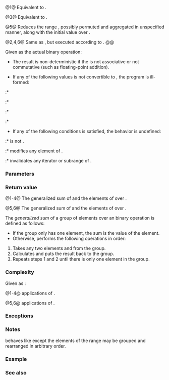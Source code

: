 {{cpp/title|reduce}}
{{cpp/algorithm/numeric/navbar}}
{{dcl begin}}
{{dcl header|numeric}}
{{dcl|num=1|since=c++17|notes={{mark constexpr since c++20}}|
template&lt; class InputIt &gt;
typename std::iterator_traits&lt;InputIt&gt;::value_type
    reduce( InputIt first, InputIt last );
}}
{{dcl|num=2|since=c++17|
template&lt; class ExecutionPolicy, class ForwardIt &gt;
typename std::iterator_traits&lt;ForwardIt&gt;::value_type
    reduce( ExecutionPolicy&amp;&amp; policy,
            ForwardIt first, ForwardIt last );
}}
{{dcl|num=3|since=c++17|notes={{mark constexpr since c++20}}|
template&lt; class InputIt, class T &gt;
T reduce( InputIt first, InputIt last, T init );
}}
{{dcl|num=4|since=c++17|
template&lt; class ExecutionPolicy, class ForwardIt, class T &gt;
T reduce( ExecutionPolicy&amp;&amp; policy,
          ForwardIt first, ForwardIt last, T init );
}}
{{dcl|num=5|since=c++17|notes={{mark constexpr since c++20}}|
template&lt; class InputIt, class T, class BinaryOp &gt;
T reduce( InputIt first, InputIt last, T init, BinaryOp op );
}}
{{dcl|num=6|since=c++17|
template&lt; class ExecutionPolicy,
          class ForwardIt, class T, class BinaryOp &gt;
T reduce( ExecutionPolicy&amp;&amp; policy,
          ForwardIt first, ForwardIt last, T init, BinaryOp op );
}}
{{dcl end}}

@1@ Equivalent to {{c|reduce(first, last, typename std::iterator_traits&lt;InputIt&gt;::value_type{})}}.

@3@ Equivalent to {{c|reduce(first, last, init, std::plus&lt;&gt;())}}.

@5@ Reduces the range {{range|first|last}}, possibly permuted and aggregated in unspecified manner, along with the initial value {{c|init}} over {{c|op}}.

@2,4,6@ Same as {{v|1,3,5}}, but executed according to {{c|policy}}.
@@ {{cpp/algorithm/parallel overload precondition|plural=yes}}

Given {{c|binary_op}} as the actual binary operation:

* The result is non-deterministic if the {{c|binary_op}} is not associative or not commutative (such as floating-point addition).

* If any of the following values is not convertible to {{tt|T}}, the program is ill-formed:
:* {{c|binary_op(init, *first)}}
:* {{c|binary_op(*first, init)}}
:* {{c|binary_op(init, init)}}
:* {{c|binary_op(*first, *first)}}

* If any of the following conditions is satisfied, the behavior is undefined:
:* {{tt|T}} is not {{named req|MoveConstructible}}.
:* {{c|binary_op}} modifies any element of {{range|first|last}}.
:* {{c|binary_op}} invalidates any iterator or subrange of {{closed range|first|last}}.

===Parameters===
{{par begin}}
{{par|first, last|the range of elements to apply the algorithm to}}
{{par|init|the initial value of the generalized sum}}
{{par exec pol}}
{{par|op|binary {{named req|FunctionObject}} that will be applied in unspecified order to the result of dereferencing the input iterators, the results of other {{c|op}} and {{c|init}}.}}
{{par hreq}}
{{par req named|InputIt|InputIterator}}
{{par req named|ForwardIt|ForwardIterator}}
{{par end}}

===Return value===
@1-4@ The generalized sum of {{c|init}} and the elements of {{range|first|last}} over {{c|std::plus&lt;&gt;()}}.

@5,6@ The generalized sum of {{c|init}} and the elements of {{range|first|last}} over {{c|op}}.

The ''generalized sum'' of a group of elements over an binary operation {{c|binary_op}} is defined as follows:
* If the group only has one element, the sum is the value of the element.
* Otherwise, performs the following operations in order:
# Takes any two elements {{c|elem1}} and {{c|elem2}} from the group.
# Calculates {{c|binary_op(elem1, elem2)}} and puts the result back to the group.
# Repeats steps 1 and 2 until there is only one element in the group.

===Complexity===
Given {{mathjax-or|\(\scriptsize N\)|N}} as {{c|std::distance(first, last)}}:

@1-4@ {{mathjax-or|\(\scriptsize O(N)\)|O(N)}} applications of {{c|std::plus&lt;&gt;()}}.

@5,6@ {{mathjax-or|\(\scriptsize O(N)\)|O(N)}} applications of {{c|op}}.

===Exceptions===
{{cpp/algorithm/parallel exceptions reporting behavior}}

===Notes===
{{tt|std::reduce}} behaves like {{lc|std::accumulate}} except the elements of the range may be grouped and rearranged in arbitrary order.

===Example===
{{example
|Side-by-side comparison between {{tt|std::reduce}} and {{lc|std::accumulate}}:
|code=
#if PARALLEL
#include &lt;execution&gt;
#define SEQ std::execution::seq,
#define PAR std::execution::par,
#else
#define SEQ
#define PAR
#endif

#include &lt;chrono&gt;
#include &lt;iomanip&gt;
#include &lt;iostream&gt;
#include &lt;locale&gt;
#include &lt;numeric&gt;
#include &lt;utility&gt;
#include &lt;vector&gt;

int main()
{
    std::cout.imbue(std::locale("en_US.UTF-8"));
    std::cout &lt;&lt; std::fixed &lt;&lt; std::setprecision(1);
    
    auto eval = [](auto fun)
    {
        const auto t1 = std::chrono::high_resolution_clock::now();
        const auto [name, result] = fun();
        const auto t2 = std::chrono::high_resolution_clock::now();
        const std::chrono::duration&lt;double, std::milli&gt; ms = t2 - t1;
        std::cout &lt;&lt; std::setw(28) &lt;&lt; std::left &lt;&lt; name &lt;&lt; "sum: "
                  &lt;&lt; result &lt;&lt; '\t' &lt;&lt; "time: " &lt;&lt; ms.count() &lt;&lt; " ms\n";
    };
    
    {
        const std::vector&lt;double&gt; v(100'000'007, 0.1);
        
        eval([&amp;v]{ return std::pair{"std::accumulate (double)",
            std::accumulate(v.cbegin(), v.cend(), 0.0)}; });
        eval([&amp;v]{ return std::pair{"std::reduce (seq, double)",
            std::reduce(SEQ v.cbegin(), v.cend())}; });
        eval([&amp;v]{ return std::pair{"std::reduce (par, double)",
            std::reduce(PAR v.cbegin(), v.cend())}; });
    }
    
    {
        const std::vector&lt;long&gt; v(100'000'007, 1);
        
        eval([&amp;v]{ return std::pair{"std::accumulate (long)",
            std::accumulate(v.cbegin(), v.cend(), 0l)}; });
        eval([&amp;v]{ return std::pair{"std::reduce (seq, long)",
            std::reduce(SEQ v.cbegin(), v.cend())}; });
        eval([&amp;v]{ return std::pair{"std::reduce (par, long)",
            std::reduce(PAR v.cbegin(), v.cend())}; });
    }
}
|p=true
|output=
// POSIX: g++ -std=c++23 ./example.cpp -ltbb -O3; ./a.out
std::accumulate (double)    sum: 10,000,000.7	time: 356.9 ms
std::reduce (seq, double)   sum: 10,000,000.7	time: 140.1 ms
std::reduce (par, double)   sum: 10,000,000.7	time: 140.1 ms
std::accumulate (long)      sum: 100,000,007	time: 46.0 ms
std::reduce (seq, long)     sum: 100,000,007	time: 67.3 ms
std::reduce (par, long)     sum: 100,000,007	time: 63.3 ms

// POSIX: g++ -std=c++23 ./example.cpp -ltbb -O3 -DPARALLEL; ./a.out
std::accumulate (double)    sum: 10,000,000.7	time: 353.4 ms
std::reduce (seq, double)   sum: 10,000,000.7	time: 140.7 ms
std::reduce (par, double)   sum: 10,000,000.7	time: 24.7 ms
std::accumulate (long)      sum: 100,000,007	time: 42.4 ms
std::reduce (seq, long)     sum: 100,000,007	time: 52.0 ms
std::reduce (par, long)     sum: 100,000,007	time: 23.1 ms
}}

===See also===
{{dsc begin}}
{{dsc inc|cpp/algorithm/dsc accumulate}}
{{dsc inc|cpp/algorithm/dsc transform}}
{{dsc inc|cpp/algorithm/dsc transform_reduce}}
{{dsc inc|cpp/algorithm/ranges/dsc fold_left}}
{{dsc end}}

{{langlinks|de|es|fr|it|ja|pt|ru|zh}}